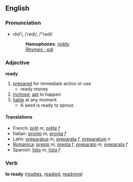 ==English==
===Pronunciation===
*rĕd'i, /ˈredi/, /"redi/
*:'''Homophones''': [[reddy]]
*:[[Rhymes:English:-ɛdi|Rhymes: -ɛdi]]

===Adjective===
'''ready'''
# [[prepared]] for immediate action or use
#* ready money
# [[inclined]]; [[apt]] to happen
# [[liable]] at any moment
#* A seed is ready to sprout.
====Translations====
*French: [[prêt]] ''m'', [[prête]] ''f''
*Italian: [[pronto]] ''m'', [[pronta]] ''f''
*Latin: [[preparatus]] ''m'', [[preparata]] ''f'', [[preparatum]] ''n''
*[[Romanica]]: [[presto]] ''m'', [[presta]] ''f'', [[preparato]] ''m'', [[preparata]] ''f''
*Spanish: [[listo]] ''m'', [[lista]] ''f''

===Verb===
'''to ready''' ([[readies]], [[readied]], [[readying]])